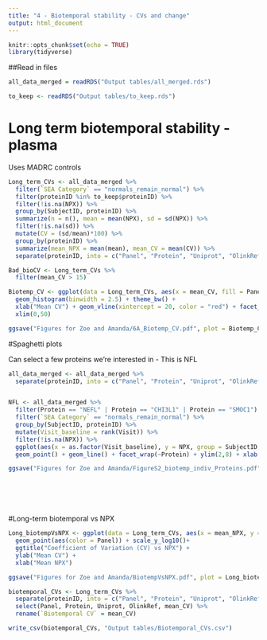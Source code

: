 ```yaml
---
title: "4 - Biotemporal stability - CVs and change"
output: html_document
---
```


```r
knitr::opts_chunk$set(echo = TRUE)
library(tidyverse)
```

##Read in files

```r

all_data_merged = readRDS("Output tables/all_merged.rds")

to_keep <- readRDS("Output tables/to_keep.rds")

```








# Long term biotemporal stability - plasma

Uses MADRC controls

```r

  

Long_term_CVs <- all_data_merged %>%
  filter(`SEA Category` == "normals_remain_normal") %>%
  filter(proteinID %in% to_keep$proteinID) %>%
  filter(!is.na(NPX)) %>%
  group_by(SubjectID, proteinID) %>%
  summarize(n = n(), mean = mean(NPX), sd = sd(NPX)) %>%
  filter(!is.na(sd)) %>%
  mutate(CV = (sd/mean)*100) %>%
  group_by(proteinID) %>%
  summarize(mean_NPX = mean(mean), mean_CV = mean(CV)) %>%
  separate(proteinID, into = c("Panel", "Protein", "Uniprot", "OlinkRef"), sep = "_", remove = FALSE)

Bad_bioCV <- Long_term_CVs %>%
  filter(mean_CV > 15)

Biotemp_CV <- ggplot(data = Long_term_CVs, aes(x = mean_CV, fill = Panel)) +
  geom_histogram(binwidth = 2.5) + theme_bw() +
  xlab("Mean CV") + geom_vline(xintercept = 20, color = "red") + facet_wrap(~Panel, ncol = 3) +
  xlim(0,50)

ggsave("Figures for Zoe and Amanda/6A_Biotemp_CV.pdf", plot = Biotemp_CV, device = "pdf", width = 6, height = 3, units = "in", dpi = 300)

```


 
#Spaghetti plots

Can select a few proteins we're interested in - This is NFL

```r

all_data_merged <- all_data_merged %>%
  separate(proteinID, into = c("Panel", "Protein", "Uniprot", "OlinkRef"), sep = "_", remove = FALSE) 


NFL <- all_data_merged %>%
  filter(Protein == "NEFL" | Protein == "CHI3L1" | Protein == "SMOC1") %>%
  filter(`SEA Category` == "normals_remain_normal") %>%
  group_by(SubjectID, proteinID) %>%
  mutate(Visit_baseline = rank(Visit)) %>%
  filter(!is.na(NPX)) %>%
  ggplot(aes(x = as.factor(Visit_baseline), y = NPX, group = SubjectID, color = SubjectID)) +
  geom_point() + geom_line() + facet_wrap(~Protein) + ylim(2,8) + xlab("Visit number")

ggsave("Figures for Zoe and Amanda/FigureS2_biotemp_indiv_Proteins.pdf", plot = NFL, device = "pdf", width = 10, height = 7.5, units = "in", dpi = 300)







```


#Long-term biotemporal vs NPX

```r
Long_biotempVsNPX <- ggplot(data = Long_term_CVs, aes(x = mean_NPX, y = mean_CV)) + 
  geom_point(aes(color = Panel)) + scale_y_log10()+
  ggtitle("Coefficient of Variation (CV) vs NPX") +
  ylab("Mean CV") + 
  xlab("Mean NPX")

ggsave("Figures for Zoe and Amanda/BiotempVsNPX.pdf", plot = Long_biotempVsNPX, device = "pdf", width = 7.5, height = 4.375, units = "in", dpi = 300)


```

```r

biotemporal_CVs <- Long_term_CVs %>%
  separate(proteinID, into = c("Panel", "Protein", "Uniprot", "OlinkRef"), sep = "_", remove = TRUE) %>%
  select(Panel, Protein, Uniprot, OlinkRef, mean_CV) %>%
  rename(`Biotemporal CV` = mean_CV)

write_csv(biotemporal_CVs, "Output tables/Biotemporal_CVs.csv")



```

